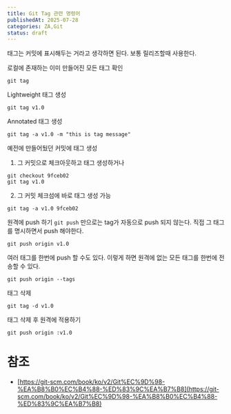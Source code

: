 ```yaml
---
title: Git Tag 관련 명령어
publishedAt: 2025-07-28
categories: ZA,Git
status: draft
---
```


태그는 커밋에 표시해두는 거라고 생각하면 된다.
보통 릴리즈할때 사용한다.

로컬에 존재하는 이미 만들어진 모든 태그 확인

```
git tag
```

Lightweight 태그 생성

```
git tag v1.0
```

Annotated 태그 생성

```
git tag -a v1.0 -m "this is tag message"
```

예전에 만들어뒀던 커밋에 태그 생성

1. 그 커밋으로 체크아웃하고 태그 생성하거나

```
git checkout 9fceb02
git tag v1.0
```

2. 그 커밋 체크섬에 바로 태그 생성 가능

```
git tag -a v1.0 9fceb02
```

원격에 push 하기
`git push` 만으로는 tag가 자동으로 push 되지 않는다.
직접 그 태그를 명시하면서 push 해야한다.

```
git push origin v1.0
```

여러 태그를 한번에 push 할 수도 있다.
이렇게 하면 원격에 없는 모든 태그를 한번에 전송할 수 있다.

```
git push origin --tags
```

태그 삭제

```
git tag -d v1.0
```

태그 삭제 후 원격에 적용하기

```
git push origin :v1.0
```

# 참조

- [https://git-scm.com/book/ko/v2/Git%EC%9D%98-%EA%B8%B0%EC%B4%88-%ED%83%9C%EA%B7%B8](https://git-scm.com/book/ko/v2/Git%EC%9D%98-%EA%B8%B0%EC%B4%88-%ED%83%9C%EA%B7%B8)
